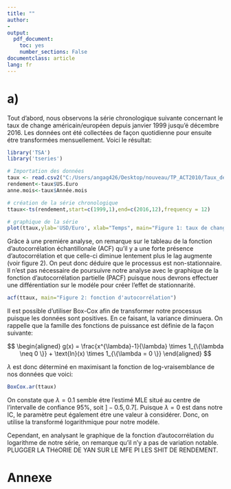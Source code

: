 ```yaml
---
title: ""
author:
- 
output: 
  pdf_document: 
    toc: yes
    number_sections: False
documentclass: article
lang: fr  
---
```


\newpage

# a)
Tout d'abord, nous observons la série chronologique suivante concernant le taux de change américain/européen depuis janvier 1999 jusqu'é décembre 2016. Les données ont été collectées de façon quotidienne pour ensuite étre transformées mensuellement. Voici le résultat:


```r
library('TSA')
library('tseries')

# Importation des données
taux <- read.csv2("C:/Users/angag426/Desktop/nouveau/TP_ACT2010/Taux_de_change_US_Euro.csv")
rendement<-taux$US.Euro
anne.mois<-taux$Année.mois

# création de la série chronologique
ttaux<-ts(rendement,start=c(1999,1),end=c(2016,12),frequency = 12)

# graphique de la série
plot(ttaux,ylab='USD/Euro', xlab="Temps", main="Figure 1: taux de change US/Euro", type="o")
```

Grâce à une premiére analyse, on remarque sur le tableau de la fonction d'autocorrélation échantillonale (ACF) qu'il y a une forte présence d'autocorrélation et que celle-ci diminue lentement plus le lag augmente (voir figure 2). On peut donc déduire que le processus est non-stationnaire. Il n'est pas nécessaire de poursuivre notre analyse avec le graphique de la fonction d'autocorrélation partielle (PACF) puisque nous devrons effectuer une différentiation sur le modéle pour créer l'effet de stationnarité.

```r
acf(ttaux, main="Figure 2: fonction d'autocorrélation")
```

Il est possible d'utiliser Box-Cox afin de transformer notre processus puisque les données sont positives. En ce faisant, la variance diminuera. On rappelle que la famille des fonctions de puissance est définie de la façon suivante:

$$
\begin{aligned}
g(x) = \frac{x^{\lambda}-1}{\lambda} \times 1_{\{\lambda \neq 0 \}} + \text{ln}(x) \times 1_{\{\lambda = 0 \}}
\end{aligned}
$$

$\lambda$ est donc déterminé en maximisant la fonction de log-vraisemblance de nos données que voici:

```r
BoxCox.ar(ttaux)
```

On constate que $\lambda = 0.1$ semble étre l'estimé MLE situé au centre de l'intervalle de confiance 95%, soit $]-0.5, 0.7[$. Puisque $\lambda = 0$ est dans notre IC, le paramètre peut également étre une valeur à considérer. Donc, on utilise la transformé logarithmique pour notre modéle.

Cependant, en analysant le graphique de la fonction d'autocorrélation du logarithme de  notre série, on remarque qu'il n'y a pas de variation notable. PLUGGER LA THéORIE DE YAN SUR LE MFE PI LES SHIT DE RENDEMENT.



\newpage

# Annexe

```r

```

